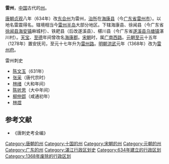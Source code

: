 '''雷州'''，[[中国|中国]]古代的[[州|州]]。

[[唐朝|唐朝]][[貞觀_(唐朝)|贞观]]八年（634年）改[[东合州|东合州]]为雷州，[[治所|治所]]在[[海康县|海康县]]（今[[广东省|广东省]][[雷州市|雷州市]]）。以地名雷震得名。辖境相当今[[雷州半岛|雷州半岛]]大部分地区。下辖海康县、徐闻县（今广东省[[徐闻县|徐闻县]][[海安镇_(徐闻县)|海安镇]]麻城村）、铁耙县（后改遂溪县）、椹川县（今广东省[[遂溪县|遂溪县]][[乌塘镇|乌塘镇]]湛川村）。[[天宝_(唐朝)|天宝]]、[[至德_(唐朝)|至德]]年间曾改名[[海康郡|海康郡]]。[[宋朝|宋朝]]时，属[[广南西路|广南西路]]。[[元朝|元朝]][[至元_(忽必烈)|至元]]十五年（1278年）置安抚司，至元十七年升为[[雷州路|雷州路]]。[[明朝|明朝]][[洪武|洪武]]元年（1368年）改为[[雷州府|雷州府]]。
;雷州刺史
*[[陈文玉|陈文玉]]（631年）
*[[张采|张采]]（唐代宗时）
*[[林绪|林绪]]（大和年间）
*[[陈听思|陈听思]]（大中年间）
*[[柳仲郢|柳仲郢]]（咸通初年）
*[[林煜|林煜]]

==参考文献==
*《唐刺史考全编》
{{唐朝行政區劃|nocat}}
{{十國行政區劃|nocat}}
{{北宋行政区划|nocat}}
{{南宋行政区划|nocat}}
{{广东行政区划小作品}}
{{DEFAULTSORT:L}}
[[Category:唐朝的州|Category:唐朝的州]]
[[Category:十国的州|Category:十国的州]]
[[Category:宋朝的州|Category:宋朝的州]]
[[Category:元朝的州|Category:元朝的州]]
[[Category:广东的州|Category:广东的州]]
[[Category:湛江行政区划史|Category:湛江行政区划史]]
[[Category:634年建立的行政区划|Category:634年建立的行政区划]]
[[Category:1368年废除的行政区划|Category:1368年废除的行政区划]]